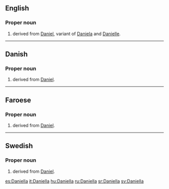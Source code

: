 ==English==

===Proper noun===
{{en-proper noun}}

# {{given name|female|from=Hebrew}} derived from [[Daniel]], variant of [[Daniela]] and [[Danielle]].

----

==Danish==

===Proper noun===
{{head|da|proper noun}}

# {{given name|female|lang=da}} derived from [[Daniel]].

----

== Faroese ==

===Proper noun===
{{head|fo|proper noun}}

# {{given name|female|lang=fo}} derived from [[Daniel]].

----

==Swedish==

===Proper noun===
{{head|sv|proper noun}}

# {{given name|female|lang=sv}} derived from [[Daniel]].

[[es:Daniella]]
[[it:Daniella]]
[[hu:Daniella]]
[[ru:Daniella]]
[[sr:Daniella]]
[[sv:Daniella]]